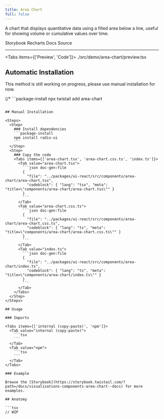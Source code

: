 ```yaml
---
title: Area Chart
full: false
---
```


A chart that displays quantitative data using a filled area below a line, useful for showing volume or cumulative values over time.

<Badges>
  <BadgeLink href="https://storybook.twistail.com/?path=/docs/visualizations-components-area-chart--docs" external>
    Storybook
  </BadgeLink>
  <BadgeLink href="https://recharts.org/en-US/api" external>
    Recharts Docs
  </BadgeLink>
  <BadgeLink href="https://github.com/riipandi/twistail/tree/main/packages/ui-react/src/components/area-chart" external>
    Source
  </BadgeLink>
</Badges>

---


<Tabs items={['Preview', 'Code']}>
  <Tab value="Preview" className="rounded-b-xl flex min-h-44 flex-wrap items-center justify-center gap-4 py-20 not-prose">
    <Demo />
  </Tab>
  <Tab value="Code">
    <include cwd lang="tsx">./src/demo/area-chart/preview.tsx</include>
  </Tab>
</Tabs>

## Automatic Installation

<Callout type='warn'>
  This method is still working on progress, please use manual installation for now.
</Callout>

{/* ```package-install
npx twistail add area-chart
``` */}

## Manual Installation

<Steps>
  <Step>
    ### Install dependencies
    ```package-install
    npm install radix-ui
    ```
  </Step>
  <Step>
    ### Copy the code
    <Tabs items={['area-chart.tsx', 'area-chart.css.ts', 'index.ts']}>
      <Tab value="area-chart.tsx">
        ```json doc-gen:file
        {
          "file": "../packages/ui-react/src/components/area-chart/area-chart.tsx",
          "codeblock": { "lang": "tsx", "meta": "title=\"components/area-chart/area-chart.tsx\"" }
        }
        ```
      </Tab>
      <Tab value="area-chart.css.ts">
        ```json doc-gen:file
        {
          "file": "../packages/ui-react/src/components/area-chart/area-chart.css.ts",
          "codeblock": { "lang": "ts", "meta": "title=\"components/area-chart/area-chart.css.ts\"" }
        }
        ```
      </Tab>
      <Tab value="index.ts">
        ```json doc-gen:file
        {
          "file": "../packages/ui-react/src/components/area-chart/index.ts",
          "codeblock": { "lang": "ts", "meta": "title=\"components/area-chart/index.ts\"" }
        }
        ```
      </Tab>
    </Tabs>
  </Step>
</Steps>

## Usage

### Imports

<Tabs items={['internal (copy-paste)', 'npm']}>
  <Tab value="internal (copy-paste)">
    ```tsx
    ```
  </Tab>
  <Tab value="npm">
    ```tsx
    ```
  </Tab>
</Tabs>

### Example

Browse the [Storybook](https://storybook.twistail.com/?path=/docs/visualizations-components-area-chart--docs) for more examples.

## Anatomy

```tsx
// WIP
```
